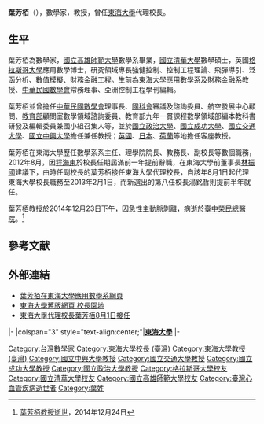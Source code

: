 {{Refimprove|time=2013-06-19T08:47:37+00:00}}
'''葉芳栢'''（{{bd|1949年||2014年|12月23日|catIdx=Yeh}}），數學家，教授，曾任[[東海大學_(台灣)|東海大學]]代理校長。

== 生平 ==
葉芳栢為數學家，[[國立高雄師範大學|國立高雄師範大學]]數學系畢業，[[國立清華大學|國立清華大學]]數學碩士，英國[[格拉斯哥大學|格拉斯哥大學]]應用數學博士，研究領域專長強健控制、控制工程理論、飛彈導引、泛函分析、數值模擬、財務金融工程。生前為東海大學應用數學系及財務金融系教授、[[中華民國數學會|中華民國數學會]]常務理事、亞洲控制工程學刊編輯。

葉芳栢並曾擔任[[中華民國數學會|中華民國數學會]]理事長、[[國科會|國科會]]審議及諮詢委員、航空發展中心顧問、[[中華民國教育部|教育部]]顧問室數學領域諮詢委員、教育部九年一貫課程數學領域部編本教科書研發及編輯委員兼國小組召集人等，並於[[國立政治大學|國立政治大學]]、[[國立成功大學|國立成功大學]]、[[國立交通大學|國立交通大學]]、[[國立中興大學|國立中興大學]]擔任兼任教授；[[英國|英國]]、[[日本|日本]]、[[荷蘭|荷蘭]]等地擔任客座教授。

葉芳栢在東海大學歷任數學系系主任、理學院院長、教務長、副校長等數個職務，2012年8月，因[[程海東|程海東]]於校長任期屆滿前一年提前辭職，在東海大學前董事長[[林振國|林振國]]建議下，由時任副校長的葉芳栢接任東海大學代理校長，自該年8月1日起代理東海大學校長職務至2013年2月1日，而新選出的第八任校長湯銘哲則提前半年就任。

葉芳栢教授於2014年12月23日下午，因急性主動脈剝離，病逝於[[臺中榮民總醫院|臺中榮民總醫院]]。<ref>[http://tw.news.yahoo.com/%E6%9D%B1%E6%B5%B7%E5%A4%A7%E5%AD%B8%E4%BB%A3%E7%90%86%E6%A0%A1%E9%95%B7%E8%91%89%E8%8A%B3%E6%A0%A28%E6%9C%881%E6%97%A5%E6%8E%A5%E4%BB%BB-101756810.html 葉芳栢教授逝世]，2014年12月24日 </ref>

==參考文献==
{{Reflist}}

== 外部連結 ==
*[http://www.math.thu.edu.tw/members/super_pages.php?ID=members4 葉芳栢在東海大學應用數學系網頁]
*[http://www3.thu.edu.tw/president/ 東海大學舊版網頁 校長園地]
*[http://tw.news.yahoo.com/%E6%9D%B1%E6%B5%B7%E5%A4%A7%E5%AD%B8%E4%BB%A3%E7%90%86%E6%A0%A1%E9%95%B7%E8%91%89%E8%8A%B3%E6%A0%A28%E6%9C%881%E6%97%A5%E6%8E%A5%E4%BB%BB-101756810.html 東海大學代理校長葉芳栢8月1日接任]

{{start box}}
{{s-edu}}
|-
|colspan="3" style="text-align:center;"|'''<!-- 注释出：[[File:Thu_logo.png|25px]] -->[[東海大學_(台灣)|東海大學]]'''
|-
{{s-before|[[程海東|程海東]]}}
{{s-title|[[東海大學_(台灣)|東海大學]]校長<br><small>校長職務代理人<br>2012年8月1日－2013年1月31日}}
{{s-after|[[湯銘哲|湯銘哲]]}}
{{end box}}

{{東海大學}}
{{DEFAULTSORT:Y}}
[[Category:台灣數學家|Category:台灣數學家]]
[[Category:東海大學校長_(臺灣)|Category:東海大學校長 (臺灣)]]
[[Category:東海大學教授_(臺灣)|Category:東海大學教授 (臺灣)]]
[[Category:國立中興大學教授|Category:國立中興大學教授]]
[[Category:國立交通大學教授|Category:國立交通大學教授]]
[[Category:國立成功大學教授|Category:國立成功大學教授]]
[[Category:國立政治大學教授|Category:國立政治大學教授]]
[[Category:格拉斯哥大學校友|Category:格拉斯哥大學校友]]
[[Category:國立清華大學校友|Category:國立清華大學校友]]
[[Category:國立高雄師範大學校友|Category:國立高雄師範大學校友]]
[[Category:臺灣心血管疾病逝世者|Category:臺灣心血管疾病逝世者]]
[[Category:葉姓|Category:葉姓]]